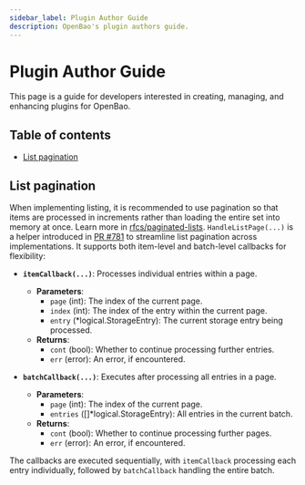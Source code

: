 ```yaml
---
sidebar_label: Plugin Author Guide
description: OpenBao's plugin authors guide.
---
```


# Plugin Author Guide

This page is a guide for developers interested in creating, managing, and enhancing 
plugins for OpenBao.

## Table of contents

- [List pagination](#list-pagination)

## List pagination

When implementing listing, it is recommended to use pagination so that items are 
processed in increments rather than loading the entire set into memory at once. 
Learn more in [rfcs/paginated-lists](https://openbao.org/docs/rfcs/paginated-lists/). 
`HandleListPage(...)` is a helper introduced in [PR #781](https://github.com/openbao/openbao/pull/781) 
to streamline list pagination across implementations. It supports both item-level 
and batch-level callbacks for flexibility:

- **`itemCallback(...)`**: Processes individual entries within a page.
   - **Parameters**:
     - `page` (int): The index of the current page.
     - `index` (int): The index of the entry within the current page.
     - `entry` (*logical.StorageEntry): The current storage entry being processed.
   - **Returns**:
     - `cont` (bool): Whether to continue processing further entries.
     - `err` (error): An error, if encountered.

- **`batchCallback(...)`**: Executes after processing all entries in a page.
   - **Parameters**:
     - `page` (int): The index of the current page.
     - `entries` ([]*logical.StorageEntry): All entries in the current batch.
   - **Returns**:
     - `cont` (bool): Whether to continue processing further pages.
     - `err` (error): An error, if encountered.

The callbacks are executed sequentially, with `itemCallback` processing each entry individually,
followed by `batchCallback` handling the entire batch.
